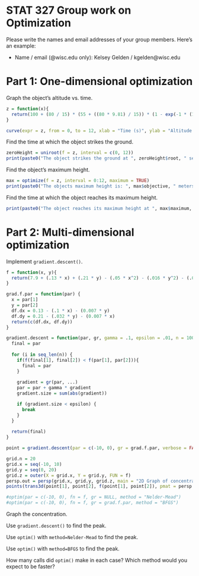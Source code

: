 # STAT 327 Group work on Optimization

Please write the names and email addresses of your group members.
Here's an example:

* Name / email (@wisc.edu only): Kelsey Gelden / kgelden@wisc.edu

# Part 1: One-dimensional optimization

Graph the object's altitude vs. time.

```r
z = function(x){
  return(100 + (80 / 15) * (55 + ((80 * 9.81) / 15)) * (1 - exp(-1 * (15 / 80) * x)) - (((80 * 9.81) / 15) * x))
}

curve(expr = z, from = 0, to = 12, xlab = "Time (s)", ylab = "Altitude (m)", main = "Altitude vs. Time", xlim = c(0, 12), ylim = c(0, 200))
```

Find the time at which the object strikes the ground.

```r
zeroHeight = uniroot(f = z, interval = c(0, 12))
print(paste0("The object strikes the ground at ", zeroHeight$root, " seconds."))
```

Find the object's maximum height.

```r
max = optimize(f = z, interval = 0:12, maximum = TRUE)
print(paste0("The objects maximum height is: ", max$objective, " meters."))
```

Find the time at which the object reaches its maximum height.

```r
print(paste0("The object reaches its maximum height at ", max$maximum, " seconds."))
```

# Part 2: Multi-dimensional optimization

Implement `gradient.descent()`.

```r
f = function(x, y){
  return(7.9 + (.13 * x) + (.21 * y) - (.05 * x^2) - (.016 * y^2) - (.007 * x * y))
}

grad.f.par = function(par) {
  x = par[1]
  y = par[2]
  df.dx = 0.13 - (.1 * x) - (0.007 * y)
  df.dy = 0.21 - (.032 * y) - (0.007 * x)
  return(c(df.dx, df.dy))
}

gradient.descent = function(par, gr, gamma = .1, epsilon = .01, n = 1000, verbose = FALSE, ...) {
  final = par
  
  for (i in seq_len(n)) {
    if(f(final[1], final[2]) < f(par[1], par[2])){
      final = par
    }
    
    gradient = gr(par, ...)
    par = par + gamma * gradient
    gradient.size = sum(abs(gradient))

    if (gradient.size < epsilon) {
      break
    }
  }
  
  return(final)
}

point = gradient.descent(par = c(-10, 0), gr = grad.f.par, verbose = FALSE)

grid.n = 20
grid.x = seq(-10, 10)
grid.y = seq(0, 20)
grid.z = outer(X = grid.x, Y = grid.y, FUN = f)
persp.out = persp(grid.x, grid.y, grid.z, main = "2D Graph of concentration", xlab = "X", ylab = "Y", zlab = "Z", ticktype = "detailed", theta = 45, phi = 30)
points(trans3d(point[1], point[2], f(point[1], point[2]), pmat = persp.out), col = "red", pch = 16)

#optim(par = c(-10, 0), fn = f, gr = NULL, method = "Nelder-Mead")
#optim(par = c(-10, 0), fn = f, gr = grad.f.par, method = "BFGS")

```

Graph the concentration.

Use `gradient.descent()` to find the peak.

Use `optim()` with `method=Nelder-Mead` to find the peak.

Use `optim()` with `method=BFGS` to find the peak.

How many calls did `optim()` make in each case? Which method would you
expect to be faster?